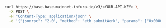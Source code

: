 
<Tabs>
  <TabItem value="cURL">

```bash
curl https://base-base-mainnet.infura.io/v3/<YOUR-API-KEY> \
  -X POST \
  -H "Content-Type: application/json" \
  -d '{"jsonrpc": "2.0", "method": "eth_submitWork", "params": ["0x0000000000000001", "0x1234567890abcdef1234567890abcdef1234567890abcdef1234567890abcdef", "0xD1FE5700000000000000000000000000D1FE5700000000000000000000000000"], "id": 1}'
```

  </TabItem>
</Tabs>
